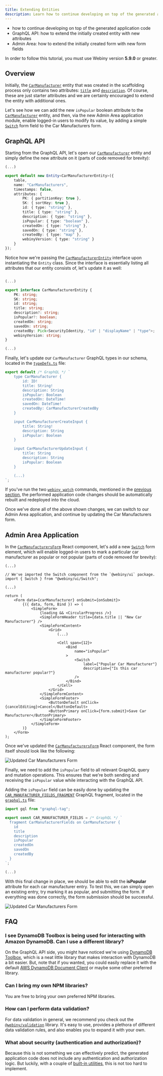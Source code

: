 ```yaml
---
title: Extending Entities
description: Learn how to continue developing on top of the generated application code, by extending the initially generated entity with new attributes.
---
```



<Alert type="success" title="WHAT YOU’LL LEARN">

- how to continue developing on top of the generated application code
- GraphQL API: how to extend the initially created entity with new attributes
- Admin Area: how to extend the initially created form with new form fields

</Alert>

<Alert type="info" title="Can I use this?">

In order to follow this tutorial, you must use Webiny version **5.9.0** or greater.

</Alert>

## Overview

Initially, the [`CarManufacturer`](https://github.com/webiny/webiny-examples/blob/master/extend-admin-area/api/code/graphql/src/plugins/scaffolds/carManufacturers/entities/CarManufacturer.ts) entity that was created in the scaffolding process only contains two attributes: [`title`](https://github.com/webiny/webiny-examples/blob/master/extend-admin-area/api/code/graphql/src/plugins/scaffolds/carManufacturers/entities/CarManufacturer.ts#L18) and [`description`](https://github.com/webiny/webiny-examples/blob/master/extend-admin-area/api/code/graphql/src/plugins/scaffolds/carManufacturers/entities/CarManufacturer.ts#L19). Of course, these are just starter attributes and we are certainly encouraged to extend the entity with additional ones.

Let's see how we can add the new `isPopular` boolean attribute to the [`CarManufacturer`](https://github.com/webiny/webiny-examples/blob/master/extend-admin-area/api/code/graphql/src/plugins/scaffolds/carManufacturers/entities/CarManufacturer.ts) entity, and then, via the new Admin Area application module, enable logged-in users to modify its value, by adding a simple [`Switch`](https://storybook.webiny.com/?path=/story/components-switch--usage) form field to the Car Manufacturers form.

## GraphQL API

Starting from the GraphQL API, let's open our [`CarManufacturer`](https://github.com/webiny/webiny-examples/blob/master/extend-admin-area/api/code/graphql/src/plugins/scaffolds/carManufacturers/entities/CarManufacturer.ts#L20) entity and simply define the new attribute on it (parts of code removed for brevity):

```ts apps/api/graphql/src/plugins/scaffolds/carManufacturers/entities/CarManufacturer.ts
(...)

export default new Entity<CarManufacturerEntity>({
    table,
    name: "CarManufacturers",
    timestamps: false,
    attributes: {
        PK: { partitionKey: true },
        SK: { sortKey: true },
        id: { type: "string" },
        title: { type: "string" },
        description: { type: "string" },
        isPopular: { type: "boolean" },
        createdOn: { type: "string" },
        savedOn: { type: "string" },
        createdBy: { type: "map" },
        webinyVersion: { type: "string" }
    }
});
```

Notice how we're passing the [`CarManufacturerEntity`](https://github.com/webiny/webiny-examples/blob/master/extend-admin-area/api/code/graphql/src/plugins/scaffolds/carManufacturers/types.ts#L6) interface upon instantiating the `Entity` class. Since the interface is essentially listing all attributes that our entity consists of, let's update it as well:

```ts apps/api/graphql/src/plugins/scaffolds/carManufacturers/types.ts

(...)

export interface CarManufacturerEntity {
    PK: string;
    SK: string;
    id: string;
    title: string;
    description?: string;
    isPopular?: boolean;
    createdOn: string;
    savedOn: string;
    createdBy: Pick<SecurityIdentity, "id" | "displayName" | "type">;
    webinyVersion: string;
}

(...)
```

Finally, let's update our `CarManufacturer` GraphQL types in our schema, located in the [`typeDefs.ts`](https://github.com/webiny/webiny-examples/blob/master/extend-admin-area/api/code/graphql/src/plugins/scaffolds/carManufacturers/typeDefs.ts) file:

```ts apps/api/graphql/src/plugins/scaffolds/carManufacturers/typeDefs.ts
export default /* GraphQL */ `
    type CarManufacturer {
        id: ID!
        title: String!
        description: String
        isPopular: Boolean
        createdOn: DateTime!
        savedOn: DateTime!
        createdBy: CarManufacturerCreatedBy
    }

    input CarManufacturerCreateInput {
        title: String!
        description: String
        isPopular: Boolean
    }

    input CarManufacturerUpdateInput {
        title: String
        description: String
        isPopular: Boolean
    }

    (...)
`;
```

<Alert type="success">

If you've run the two [`webiny watch`](/docs/{version}/core-development-concepts/basics/watch-command) commands, mentioned in the [previous section](/docs/{version}/admin-area/new-app-tutorial/get-started#using-the-watch-command), the performed application code changes should be automatically rebuilt and redeployed into the cloud.

</Alert>

Once we've done all of the above shown changes, we can switch to our Admin Area application, and continue by updating the Car Manufacturers form.

## Admin Area Application

In the [`CarManufacturersForm`](https://github.com/webiny/webiny-examples/blob/master/extend-admin-area/apps/admin/code/src/plugins/scaffolds/carManufacturers/views/CarManufacturersForm.tsx) React component, let's add a new [`Switch`](https://storybook.webiny.com/?path=/story/components-switch--usage) form element, which will enable logged-in users to mark a particular car manufacturer as popular or not popular (parts of code removed for brevity):

```tsx apps/admin/src/plugins/scaffolds/carManufacturers/views/CarManufacturersForm.tsx
(...)

// We've imported the Switch component from the `@webiny/ui` package.
import { Switch } from "@webiny/ui/Switch";

(...)

return (
    <Form data={carManufacturer} onSubmit={onSubmit}>
        {({ data, form, Bind }) => (
            <SimpleForm>
                {loading && <CircularProgress />}
                <SimpleFormHeader title={data.title || "New Car Manufacturer"} />
                <SimpleFormContent>
                    <Grid>
                        (...)

                        <Cell span={12}>
                            <Bind
                                name="isPopular"
                            >
                                <Switch
                                    label={"Popular Car Manufacturer"}
                                    description={"Is this car manufacturer popular?"}
                                />
                            </Bind>
                        </Cell>
                    </Grid>
                </SimpleFormContent>
                <SimpleFormFooter>
                    <ButtonDefault onClick={cancelEditing}>Cancel</ButtonDefault>
                    <ButtonPrimary onClick={form.submit}>Save Car Manufacturer</ButtonPrimary>
                </SimpleFormFooter>
            </SimpleForm>
        )}
    </Form>
);
```

Once we've updated the [`CarManufacturersForm`](https://github.com/webiny/webiny-examples/blob/master/extend-admin-area/apps/admin/code/src/plugins/scaffolds/carManufacturers/views/CarManufacturersForm.tsx#L75-L84) React component, the form itself should look like the following:

![Updated Car Manufacturers Form](./assets/extending-entities/form-updated.png)

Finally, we need to add the `isPopular` field to all relevant GraphQL query and mutation operations. This ensures that we're both sending and receiving the `isPopular` value while interacting with the GraphQL API.

Adding the `isPopular` field can be easily done by updating the [`CAR_MANUFACTURER_FIELDS_FRAGMENT`](https://github.com/webiny/webiny-examples/blob/master/extend-admin-area/apps/admin/code/src/plugins/scaffolds/carManufacturers/views/hooks/graphql.ts#L3) GraphQL fragment, located in the [`graphql.ts`](https://github.com/webiny/webiny-examples/blob/master/extend-admin-area/apps/admin/code/src/plugins/scaffolds/carManufacturers/views/hooks/graphql.ts#L3) file:

```ts apps/admin/src/plugins/scaffolds/carManufacturers/views/hooks/graphql.ts
import gql from "graphql-tag";

export const CAR_MANUFACTURER_FIELDS = /* GraphQL */ `
  fragment CarManufacturerFields on CarManufacturer {
    id
    title
    description
    isPopular
    createdOn
    savedOn
    createdBy
  }
`;

(...)
```

With this final change in place, we should be able to edit the **isPopular** attribute for each car manufacturer entry. To test this, we can simply open an existing entry, try marking it as popular, and submitting the form. If everything was done correctly, the form submission should be successful.

![Updated Car Manufacturers Form](./assets/extending-entities/popular-car-manufacturer-saved.png)

## FAQ

### I see DynamoDB Toolbox is being used for interacting with Amazon DynamoDB. Can I use a different library?

On the GraphQL API side, you might have noticed we're using [DynamoDB Toolbox](https://github.com/jeremydaly/dynamodb-toolbox), which is a neat little library that makes interaction with DynamoDB a bit easier. But, note that if you wanted, you could easily replace it with the default [AWS DynamoDB Document Client](https://docs.aws.amazon.com/sdk-for-javascript/v2/developer-guide/dynamodb-example-document-client.html) or maybe some other preferred library.

### Can I bring my own NPM libraries?

You are free to bring your own preferred NPM libraries.

### How can I perform data validation?

For data validation in general, we recommend you check out the [`@webiny/validation`](https://github.com/webiny/webiny-js/tree/next/packages/validation) library. It's easy to use, provides a plethora of different data validation rules, and also enables you to expand it with your own.

### What about security (authentication and authorization)?

Because this is not something we can effectively predict, the generated application code does not include any authentication and authorization logic. But luckily, with a couple of [built-in utilities](/docs/{version}/overview/features/security), this is not too hard to implement.

